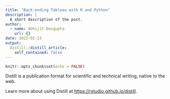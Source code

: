 ```yaml
---
title: "Back-ending Tableau with R and Python"
description: |
  A short description of the post.
author:
  - name: Abhijit Dasgupta
    url: {}
date: 2022-02-23
output:
  distill::distill_article:
    self_contained: false
---
```



```r
knitr::opts_chunk$set(echo = FALSE)
```

Distill is a publication format for scientific and technical writing, native to the web.

Learn more about using Distill at <https://rstudio.github.io/distill>.


